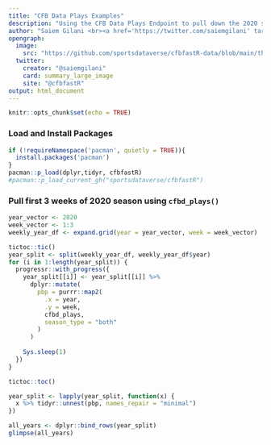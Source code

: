 ---
title: "CFB Data Plays Examples"
description: "Using the CFB Data Plays Endpoint to pull down the 2020 season by week using <code>cfbd_plays()</code>"
author: "Saiem Gilani <br><a href='https://twitter.com/saiemgilani' target='blank'><img src='https://img.shields.io/twitter/follow/saiemgilani?color=blue&amp;label=%40saiemgilani&amp;logo=twitter&amp;style=for-the-badge' alt='@saiemgilani'/></a> <a href='https://github.com/saiemgilani' target='blank'><img src='https://img.shields.io/github/followers/saiemgilani?color=eee&amp;logo=Github&amp;style=for-the-badge' alt='@saiemgilani'/></a>"
opengraph:
  image: 
    src: "https://github.com/sportsdataverse/cfbfastR-data/blob/main/themes/social_card_cfbfastR_final_quote.png?raw=true"
  twitter:
    creator: "@saiemgilani"
    card: summary_large_image
    site: "@cfbfastR"
output: html_document
---

```{r setup, include=FALSE}
knitr::opts_chunk$set(echo = TRUE)
```

### **Load and Install Packages**

```{r cfbd_plays, eval=FALSE}
if (!requireNamespace('pacman', quietly = TRUE)){
  install.packages('pacman')
}
pacman::p_load(dplyr,tidyr, cfbfastR)
#pacman::p_load_current_gh("sportsdataverse/cfbfastR")
```

### **Pull first 3 weeks of 2020 season using `cfbd_plays()`**

```{r cfbd_plays_purrr, eval = FALSE}
year_vector <- 2020
week_vector <- 1:3
weekly_year_df <- expand.grid(year = year_vector, week = week_vector)

tictoc::tic()
year_split <- split(weekly_year_df, weekly_year_df$year)
for (i in 1:length(year_split)) {
  progressr::with_progress({
    year_split[[i]] <- year_split[[i]] %>%
      dplyr::mutate(
        pbp = purrr::map2(
          .x = year,
          .y = week,
          cfbd_plays,
          season_type = "both"
        )
      )
    
    Sys.sleep(1)
  })
}

tictoc::toc()

year_split <- lapply(year_split, function(x) {
  x %>% tidyr::unnest(pbp, names_repair = "minimal")
})

all_years <- dplyr::bind_rows(year_split)
glimpse(all_years)
```
